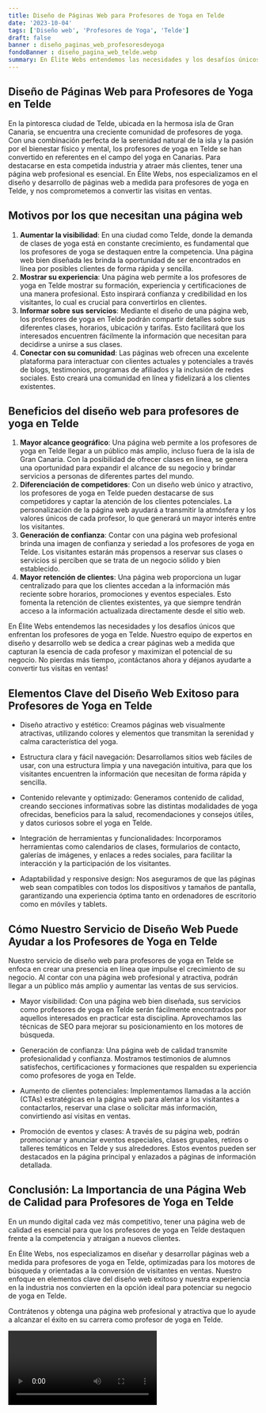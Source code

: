 ```yaml
---
title: Diseño de Páginas Web para Profesores de Yoga en Telde
date: '2023-10-04'
tags: ['Diseño web', 'Profesores de Yoga', 'Telde']
draft: false
banner : diseño_paginas_web_profesoresdeyoga
fondoBanner : diseño_pagina_web_telde.webp
summary: En Élite Webs entendemos las necesidades y los desafíos únicos que enfrentan los profesores de yoga en Telde. Nuestro equipo de expertos en diseño y desarrollo web se dedica a crear páginas web a medida que capturan la esencia de cada profesor y maximizan el potencial de su negocio. No pierdas más tiempo, ¡contáctanos ahora y déjanos ayudarte a convertir tus visitas en ventas!
---
```


## Diseño de Páginas Web para Profesores de Yoga en Telde
En la pintoresca ciudad de Telde, ubicada en la hermosa isla de Gran Canaria, se encuentra una creciente comunidad de profesores de yoga. Con una combinación perfecta de la serenidad natural de la isla y la pasión por el bienestar físico y mental, los profesores de yoga en Telde se han convertido en referentes en el campo del yoga en Canarias. Para destacarse en esta competida industria y atraer más clientes, tener una página web profesional es esencial. En Élite Webs, nos especializamos en el diseño y desarrollo de páginas web a medida para profesores de yoga en Telde, y nos comprometemos a convertir las visitas en ventas.

## Motivos por los que necesitan una página web
1. **Aumentar la visibilidad**: En una ciudad como Telde, donde la demanda de clases de yoga está en constante crecimiento, es fundamental que los profesores de yoga se destaquen entre la competencia. Una página web bien diseñada les brinda la oportunidad de ser encontrados en línea por posibles clientes de forma rápida y sencilla.
2. **Mostrar su experiencia**: Una página web permite a los profesores de yoga en Telde mostrar su formación, experiencia y certificaciones de una manera profesional. Esto inspirará confianza y credibilidad en los visitantes, lo cual es crucial para convertirlos en clientes.
3. **Informar sobre sus servicios**: Mediante el diseño de una página web, los profesores de yoga en Telde podrán compartir detalles sobre sus diferentes clases, horarios, ubicación y tarifas. Esto facilitará que los interesados encuentren fácilmente la información que necesitan para decidirse a unirse a sus clases.
4. **Conectar con su comunidad**: Las páginas web ofrecen una excelente plataforma para interactuar con clientes actuales y potenciales a través de blogs, testimonios, programas de afiliados y la inclusión de redes sociales. Esto creará una comunidad en línea y fidelizará a los clientes existentes.

## Beneficios del diseño web para profesores de yoga en Telde
1. **Mayor alcance geográfico**: Una página web permite a los profesores de yoga en Telde llegar a un público más amplio, incluso fuera de la isla de Gran Canaria. Con la posibilidad de ofrecer clases en línea, se genera una oportunidad para expandir el alcance de su negocio y brindar servicios a personas de diferentes partes del mundo.
2. **Diferenciación de competidores**: Con un diseño web único y atractivo, los profesores de yoga en Telde pueden destacarse de sus competidores y captar la atención de los clientes potenciales. La personalización de la página web ayudará a transmitir la atmósfera y los valores únicos de cada profesor, lo que generará un mayor interés entre los visitantes.
3. **Generación de confianza**: Contar con una página web profesional brinda una imagen de confianza y seriedad a los profesores de yoga en Telde. Los visitantes estarán más propensos a reservar sus clases o servicios si perciben que se trata de un negocio sólido y bien establecido.
4. **Mayor retención de clientes**: Una página web proporciona un lugar centralizado para que los clientes accedan a la información más reciente sobre horarios, promociones y eventos especiales. Esto fomenta la retención de clientes existentes, ya que siempre tendrán acceso a la información actualizada directamente desde el sitio web.

En Élite Webs entendemos las necesidades y los desafíos únicos que enfrentan los profesores de yoga en Telde. Nuestro equipo de expertos en diseño y desarrollo web se dedica a crear páginas web a medida que capturan la esencia de cada profesor y maximizan el potencial de su negocio. No pierdas más tiempo, ¡contáctanos ahora y déjanos ayudarte a convertir tus visitas en ventas!

<GifSeo />

<Cta />

## Elementos Clave del Diseño Web Exitoso para Profesores de Yoga en Telde

- Diseño atractivo y estético: Creamos páginas web visualmente atractivas, utilizando colores y elementos que transmitan la serenidad y calma característica del yoga.

- Estructura clara y fácil navegación: Desarrollamos sitios web fáciles de usar, con una estructura limpia y una navegación intuitiva, para que los visitantes encuentren la información que necesitan de forma rápida y sencilla.

- Contenido relevante y optimizado: Generamos contenido de calidad, creando secciones informativas sobre las distintas modalidades de yoga ofrecidas, beneficios para la salud, recomendaciones y consejos útiles, y datos curiosos sobre el yoga en Telde.

- Integración de herramientas y funcionalidades: Incorporamos herramientas como calendarios de clases, formularios de contacto, galerías de imágenes, y enlaces a redes sociales, para facilitar la interacción y la participación de los visitantes.

- Adaptabilidad y responsive design: Nos aseguramos de que las páginas web sean compatibles con todos los dispositivos y tamaños de pantalla, garantizando una experiencia óptima tanto en ordenadores de escritorio como en móviles y tablets.

## Cómo Nuestro Servicio de Diseño Web Puede Ayudar a los Profesores de Yoga en Telde

Nuestro servicio de diseño web para profesores de yoga en Telde se enfoca en crear una presencia en línea que impulse el crecimiento de su negocio. Al contar con una página web profesional y atractiva, podrán llegar a un público más amplio y aumentar las ventas de sus servicios.

- Mayor visibilidad: Con una página web bien diseñada, sus servicios como profesores de yoga en Telde serán fácilmente encontrados por aquellos interesados en practicar esta disciplina. Aprovechamos las técnicas de SEO para mejorar su posicionamiento en los motores de búsqueda.

- Generación de confianza: Una página web de calidad transmite profesionalidad y confianza. Mostramos testimonios de alumnos satisfechos, certificaciones y formaciones que respalden su experiencia como profesores de yoga en Telde.

- Aumento de clientes potenciales: Implementamos llamadas a la acción (CTAs) estratégicas en la página web para alentar a los visitantes a contactarlos, reservar una clase o solicitar más información, convirtiendo así visitas en ventas.

- Promoción de eventos y clases: A través de su página web, podrán promocionar y anunciar eventos especiales, clases grupales, retiros o talleres temáticos en Telde y sus alrededores. Estos eventos pueden ser destacados en la página principal y enlazados a páginas de información detallada.

## Conclusión: La Importancia de una Página Web de Calidad para Profesores de Yoga en Telde

En un mundo digital cada vez más competitivo, tener una página web de calidad es esencial para que los profesores de yoga en Telde destaquen frente a la competencia y atraigan a nuevos clientes.

En Élite Webs, nos especializamos en diseñar y desarrollar páginas web a medida para profesores de yoga en Telde, optimizadas para los motores de búsqueda y orientadas a la conversión de visitantes en ventas. Nuestro enfoque en elementos clave del diseño web exitoso y nuestra experiencia en la industria nos convierten en la opción ideal para potenciar su negocio de yoga en Telde.

Contrátenos y obtenga una página web profesional y atractiva que lo ayude a alcanzar el éxito en su carrera como profesor de yoga en Telde.

<Video />

<CtaBot job='Profesores de Yoga' city='Telde'/>

<Gmaps query='Telde+españa+maps' />